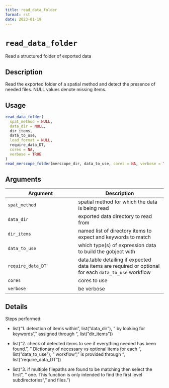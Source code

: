 ```yaml
--- 
title: read_data_folder 
format: rst 
date: 2023-01-19 
--- 
```

# `read_data_folder`

Read a structured folder of exported data


## Description

Read the exported folder of a spatial method and
 detect the presence of needed files. NULL values denote missing items.


## Usage

```r
read_data_folder(
  spat_method = NULL,
  data_dir = NULL,
  dir_items,
  data_to_use,
  load_format = NULL,
  require_data_DT,
  cores = NA,
  verbose = TRUE
)
read_merscope_folder(merscope_dir, data_to_use, cores = NA, verbose = TRUE)
```


## Arguments

Argument      |Description
------------- |----------------
`spat_method`     |     spatial method for which the data is being read
`data_dir`     |     exported data directory to read from
`dir_items`     |     named list of directory items to expect and keywords to match
`data_to_use`     |     which type(s) of expression data to build the gobject with
`require_data_DT`     |     data.table detailing if expected data items are required or optional for each `data_to_use` workflow
`cores`     |     cores to use
`verbose`     |     be verbose


## Details

Steps performed:
   

*  list("1. detection of items within ", list("data_dir"), " by looking for keywords\n", "  assigned through ", list("dir_items"))   

*  list("2. check of detected items to see if everything needed has been found.\n", "  Dictionary of necessary vs optional items for each ", list("data_to_use"), " workflow\n", "  is provided through ", list("require_data_DT"))   

*  list("3. if multiple filepaths are found to be matching then select the first\n", "  one. This function is only intended to find the first level subdirectories\n", "  and files.")


